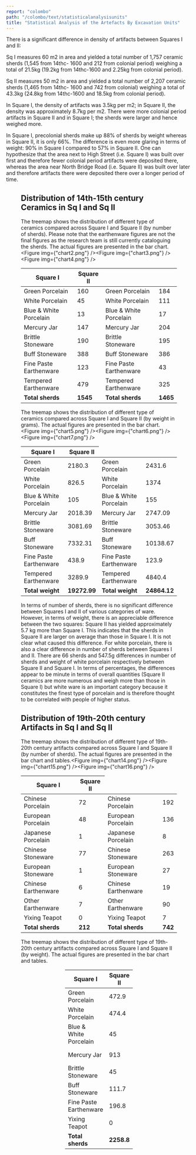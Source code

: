 ```yaml
---
report: "colombo"
path: "/colombo/text/statisticalanalysisunits"
title: "Statistical Analysis of the Artefacts By Excavation Units"
---
```



There is a significant difference in density of artifacts between Squares I and II:

Sq I measures 60 m2 in area and yielded a total number of 1,757 ceramic sherds (1,545 from 14thc- 1600 and 212 from colonial period) weighing a total of 21.5kg (19.2kg from 14thc-1600 and 2.25kg from colonial period).

Sq II measures 50 m2 in area and yielded a total number of 2,207 ceramic sherds (1,465 from 14thc- 1600 and 742 from colonial) weighing a total of 43.3kg (24.8kg from 14thc-1600 and 18.5kg from colonial period).

In Square I, the density of artifacts was 3.5kg per m2; in Square II, the density was approximately 8.7kg per m2. There were more colonial period artifacts in Square II and in Square I; the sherds were larger and hence weighed more.

In Square I, precolonial sherds make up 88% of sherds by weight whereas in Square II, it is only 66%. The difference is even more glaring in terms of weight: 90% in Square I compared to 57% in Square II. One can hypothesize that the area next to High Street (i.e. Square I) was built over first and therefore fewer colonial period artifacts were deposited there, whereas the area near North Bridge Road (i.e. Square II) was built over later and therefore artifacts there were deposited there over a longer period of time.

<Figure img={"chart1.png"} />

## Distribution of 14th-15th century Ceramics in Sq I and Sq II

The treemap shows the distribution of different type of ceramics compared across Square I and Square II (by number of sherds). Please note that the earthenware figures are not the final figures as the research team is still currently cataloguing the sherds. The actual figures are presented in the bar chart.<Figure img={"chart2.png"} /><Figure img={"chart3.png"} /><Figure img={"chart4.png"} />

<table>
  <tr>
    <th colspan={2}>Square I</th>
    <th colspan={2}>Square II</th>
  </tr>
  <tbody>
    <tr>
      <td>Green Porcelain</td>
      <td>160</td>
      <td>Green Porcelain</td>
      <td>184</td>
    </tr>
    <tr>
      <td>White Porcelain</td>
      <td>45</td>
      <td>White Porcelain</td>
      <td>111</td>
    </tr>
    <tr>
      <td>Blue & White Porcelain</td>
      <td>13</td>
      <td>Blue & White Porcelain</td>
      <td>17</td>
    </tr>
    <tr>
      <td>Mercury Jar</td>
      <td>147</td>
      <td>Mercury Jar</td>
      <td>204</td>
    </tr>
    <tr>
      <td>Brittle Stoneware</td>
      <td>190</td>
      <td>Brittle Stoneware</td>
      <td>195</td>
    </tr>
    <tr>
      <td>Buff Stoneware</td>
      <td>388</td>
      <td>Buff Stoneware</td>
      <td>386</td>
    </tr>
    <tr>
      <td>Fine Paste Earthenware</td>
      <td>123</td>
      <td>Fine Paste Earthenware</td>
      <td>43</td>
    </tr>
    <tr>
      <td>Tempered Earthenware</td>
      <td>479</td>
      <td>Tempered Earthenware</td>
      <td>325</td>
    </tr>
    <tr>
      <td>
        <strong>Total sherds</strong>
      </td>
      <td>
        <strong>1545</strong>
      </td>
      <td>
        <strong>Total sherds</strong>
      </td>
      <td>
        <strong>1465</strong>
      </td>
    </tr>
  </tbody>
</table>

The treemap shows the distribution of different type of ceramics compared across Square I and Square II (by weight in grams). The actual figures are presented in the bar chart.<Figure img={"chart5.png"} /><Figure img={"chart6.png"} /><Figure img={"chart7.png"} />

<table>
  <thead>
    <tr>
      <th colspan={2}>Square I</th>
      <th colspan={2}>Square II</th>
    </tr>
  </thead>
  <tbody>
    <tr>
      <td>Green Porcelain</td>
      <td>2180.3</td>
      <td>Green Porcelain</td>
      <td>2431.6</td>
    </tr>
    <tr>
      <td>White Porcelain</td>
      <td>826.5</td>
      <td>White Porcelain</td>
      <td>1374</td>
    </tr>
    <tr>
      <td>Blue & White Porcelain</td>
      <td>105</td>
      <td>Blue & White Porcelain</td>
      <td>155</td>
    </tr>
    <tr>
      <td>Mercury Jar</td>
      <td>2018.39</td>
      <td>Mercury Jar</td>
      <td>2747.09</td>
    </tr>
    <tr>
      <td>Brittle Stoneware</td>
      <td>3081.69</td>
      <td>Brittle Stoneware</td>
      <td>3053.46</td>
    </tr>
    <tr>
      <td>Buff Stoneware</td>
      <td>7332.31</td>
      <td>Buff Stoneware</td>
      <td>10138.67</td>
    </tr>
    <tr>
      <td>Fine Paste Earthenware</td>
      <td>438.9</td>
      <td>Fine Paste Earthenware</td>
      <td>123.9</td>
    </tr>
    <tr>
      <td>Tempered Earthenware</td>
      <td>3289.9</td>
      <td>Tempered Earthenware</td>
      <td>4840.4</td>
    </tr>
    <tr>
      <td>
        <strong>Total weight</strong>
      </td>
      <td>
        <strong>19272.99</strong>
      </td>
      <td>
        <strong>Total weight</strong>
      </td>
      <td>
        <strong>24864.12</strong>
      </td>
    </tr>
  </tbody>
</table>

In terms of number of sherds, there is no significant difference between Squares I and II of various categories of ware. However, in terms of weight, there is an appreciable difference between the two squares: Square II has yielded approximately 5.7 kg more than Square I. This indicates that the sherds in Square II are larger on average than those in Square I. It is not clear what caused this difference. For white porcelain, there is also a clear difference in number of sherds between Squares I and II. There are 66 sherds and 547.5g differences in number of sherds and weight of white porcelain respectively between Square II and Square I. In terms of percentages, the differences appear to be minute in terms of overall quantities (Square II ceramics are more numerous and weigh more than those in Square I) but white ware is an important category because it constitutes the finest type of porcelain and is therefore thought to be correlated with people of higher status.

## Distribution of 19th-20th century Artifacts in Sq I and Sq II

The treemap shows the distribution of different type of 19th-20th century artifacts compared across Square I and Square II (by number of sherds). The actual figures are presented in the bar chart and tables.<Figure img={"chart14.png"} /><Figure img={"chart15.png"} /><Figure img={"chart16.png"} />
<table>
  <thead>
    <tr>
      <th colspan={2}>Square I</th>
      <th colspan={2}>Square II</th>
    </tr>
  </thead>
  <tbody>
    <tr>
      <td>Chinese Porcelain</td>
      <td>72</td>
      <td>Chinese Porcelain</td>
      <td>192</td>
    </tr>
    <tr>
      <td>European Porcelain</td>
      <td>48</td>
      <td>European Porcelain</td>
      <td>136</td>
    </tr>
    <tr>
      <td>Japanese Porcelain</td>
      <td>1</td>
      <td>Japanese Porcelain</td>
      <td>8</td>
    </tr>
    <tr>
      <td>Chinese Stoneware</td>
      <td>77</td>
      <td>Chinese Stoneware</td>
      <td>263</td>
    </tr>
    <tr>
      <td>European Stoneware</td>
      <td>1</td>
      <td>European Stoneware</td>
      <td>27</td>
    </tr>
    <tr>
      <td>Chinese Earthenware</td>
      <td>6</td>
      <td>Chinese Earthenware</td>
      <td>19</td>
    </tr>
    <tr>
      <td>Other Earthenware</td>
      <td>7</td>
      <td>Other Earthenware</td>
      <td>90</td>
    </tr>
    <tr>
      <td>Yixing Teapot</td>
      <td>0</td>
      <td>Yixing Teapot</td>
      <td>7</td>
    </tr>
    <tr>
      <td>
        <strong>Total sherds</strong>
      </td>
      <td>
        <strong>212</strong>
      </td>
      <td>
        <strong>Total sherds</strong>
      </td>
      <td>
        <strong>742</strong>
      </td>
    </tr>
  </tbody>
</table>

The treemap shows the distribution of different type of 19th-20th century artifacts compared across Square I and Square II (by weight). The actual figures are presented in the bar chart and tables.

<Figure img={"chart17.png"} />
<Figure img={"chart18.png"} />
<Figure img={"chart19.png"} />
<table>
  <thead>
    <tr>
      <th colspan={2}>Square I</th>
      <th colspan={2}>Square II</th>
    </tr>
  </thead>
  <tbody>
    <tr>
      <td>Green Porcelain</td>
      <td>472.9</td>
      <td>Chinese Porcelain</td>
      <td>3939.3</td>
    </tr>
    <tr>
      <td>White Porcelain</td>
      <td>474.4</td>
      <td>European Porcelain</td>
      <td>2340</td>
    </tr>
    <tr>
      <td>Blue & White Porcelain</td>
      <td>45</td>
      <td>Japanese Porcelain</td>
      <td>127.6</td>
    </tr>
    <tr>
      <td>Mercury Jar</td>
      <td>913</td>
      <td>Chinese Stoneware</td>
      <td>7382.17</td>
    </tr>
    <tr>
      <td>Brittle Stoneware</td>
      <td>45</td>
      <td>European Stoneware</td>
      <td>1357.8</td>
    </tr>
    <tr>
      <td>Buff Stoneware</td>
      <td>111.7</td>
      <td>Chinese Earthenware</td>
      <td>226.2</td>
    </tr>
    <tr>
      <td>Fine Paste Earthenware</td>
      <td>196.8</td>
      <td>Other Earthenware</td>
      <td>3050.16</td>
    </tr>
    <tr>
      <td>Yixing Teapot</td>
      <td>0</td>
      <td>Yixing Teapot</td>
      <td>73</td>
    </tr>
    <tr>
      <td>
        <strong>Total sherds</strong>
      </td>
      <td>
        <strong>2258.8</strong>
      </td>
      <td>
        <strong>Total sherds</strong>
      </td>
      <td>
        <strong>18496.23</strong>
      </td>
    </tr>
  </tbody>
</table>
